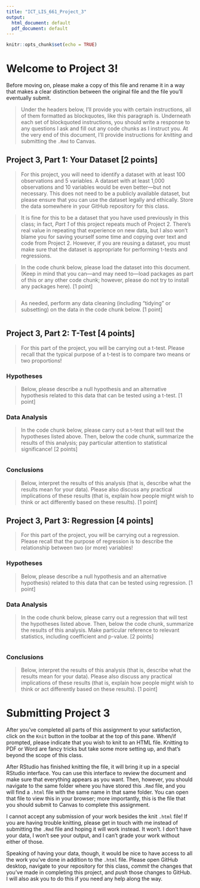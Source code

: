 ```yaml
---
title: "ICT_LIS_661_Project_3"
output:
  html_document: default
  pdf_document: default
---
```


```r
knitr::opts_chunk$set(echo = TRUE)
```

# Welcome to Project 3!

Before moving on, please make a copy of this file and rename it in a way that makes a clear distinction between the original file and the file you'll eventually submit.

> Under the headers below, I'll provide you with certain instructions, all of them formatted as blockquotes, like this paragraph is. Underneath each set of blockquoted instructions, you should write a response to any questions I ask and fill out any code chunks as I instruct you. At the very end of this document, I'll provide instructions for *knitting* and submitting the `.Rmd` to Canvas.

## Project 3, Part 1: Your Dataset [2 points]

> For this project, you will need to identify a dataset with at least 100 observations and 5 variables. A dataset with at least 1,000 observations and 10 variables would be even better—but not necessary. This does not need to be a publicly available dataset, but please ensure that you can use the dataset legally and ethically. Store the data somewhere in your GitHub repository for this class.

> It is fine for this to be a dataset that you have used previously in this class; in fact, *Part 1* of this project repeats much of Project 2. There's real value in repeating that experience on new data, but I also won't blame you for saving yourself some time and copying over text and code from Project 2. However, if you are reusing a dataset, you must make sure that the dataset is appropriate for performing t-tests and regressions.

> In the code chunk below, please load the dataset into this document. (Keep in mind that you can—and may need to—load packages as part of this or any other code chunk; however, please do not try to install any packages here). [1 point]

```r

```


> As needed, perform any data cleaning (including "tidying" or subsetting) on the data in the code chunk below. [1 point]

```r

```



## Project 3, Part 2: T-Test [4 points]

> For this part of the project, you will be carrying out a t-test. Please recall that the typical purpose of a t-test is to compare two means or two proportions!

### Hypotheses

> Below, please describe a null hypothesis and an alternative hypothesis related to this data that can be tested using a t-test. [1 point]


### Data Analysis

> In the code chunk below, please carry out a t-test that will test the hypotheses listed above. Then, below the code chunk, summarize the results of this analysis; pay particular attention to statistical significance! [2 points]

```r

```



### Conclusions

> Below, interpret the results of this analysis (that is, describe what the results mean for your data). Please also discuss any practical implications of these results (that is, explain how people might wish to think or act differently based on these results). [1 point]



## Project 3, Part 3: Regression [4 points]

> For this part of the project, you will be carrying out a regression. Please recall that the purpose of regression is to describe the relationship between two (or more) variables!

### Hypotheses

> Below, please describe a null hypothesis and an alternative hypothesis) related to this data that can be tested using regression. [1 point]


### Data Analysis

> In the code chunk below, please carry out a regression that will test the hypotheses listed above. Then, below the code chunk, summarize the results of this analysis. Make particular reference to relevant statistics, including coefficient and p-value. [2 points]

```r

```

### Conclusions

> Below, interpret the results of this analysis (that is, describe what the results mean for your data). Please also discuss any practical implications of these results (that is, explain how people might wish to think or act differently based on these results). [1 point]



# Submitting Project 3

After you've completed all parts of this assignment to your satisfaction, click on the `Knit` button in the toolbar at the top of this pane. When/if prompted, please indicate that you wish to knit to an HTML file. Knitting to PDF or Word are fancy tricks but take some more setting up, and that's beyond the scope of this class. 

After RStudio has finished knitting the file, it will bring it up in a special RStudio interface. You can use this interface to review the document and make sure that everything appears as you want. Then, however, you should navigate to the same folder where you have stored this `.Rmd` file, and you will find a `.html` file with the same name in that same folder. You can open that file to view this in your browser; more importantly, this is the file that you should submit to Canvas to complete this assignment.

I cannot accept any submission of your work besides the knit `.html` file! If you are having trouble knitting, please get in touch with me instead of submitting the `.Rmd` file and hoping it will work instead. It won't. I don't have your data, I won't see your output, and I can't grade your work without either of those.

Speaking of having your data, though, it would be nice to have access to all the work you've done in addition to the `.html` file. Please open GitHub desktop, navigate to your repository for this class, *commit* the changes that you've made in completing this project, and *push* those changes to GitHub. I will also ask you to do this if you need any help along the way.
